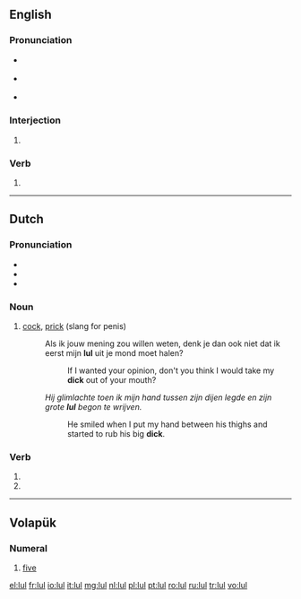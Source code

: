 ==English==

===Pronunciation===
* {{a|UK}} {{IPA|/lʌl/|/lɔːl/}}
* {{a|US}} {{IPA|/lʌl/|/lɔl/|/loʊl/|lang=mul}}
* {{rhymes|ʌl}}

===Interjection===
{{en-interj}}

# {{alternative form of|lol}}

===Verb===
{{head|en|verb}}

# {{alternative form of|lol}}

----

==Dutch==

===Pronunciation===
* {{rhymes|ʏl|lang=nl}}
* {{IPA|[lʏl]|lang=nl}}
* {{audio|Nl-lul.ogg|Audio}}

===Noun===
{{nl-noun|m|lullen|lulletje}}

# {{context|vulgar|lang=nl}} [[cock]], [[prick]] (slang for penis)
#: Als ik jouw mening zou willen weten, denk je dan ook niet dat ik eerst mijn '''lul''' uit je mond moet halen?
#:: If I wanted your opinion, don't you think I would take my '''dick''' out of your mouth?
#: ''Hij glimlachte toen ik mijn hand tussen zijn dijen legde en zijn grote '''lul''' begon te wrijven.''
#:: He smiled when I put my hand between his thighs and started to rub his big '''dick'''.

===Verb===
{{nl-verb-form}}

# {{nl-verb form of|p=1|n=sg|t=pres|m=ind|lullen}}
# {{nl-verb form of|m=imp|lullen}}

----

==Volapük==
{{cardinalbox|vo|4|5|6|fol|mäl}}

===Numeral===
{{head|vo|numeral}}

# {{context|cardinal|lang=vo}} [[five]]

[[el:lul]]
[[fr:lul]]
[[io:lul]]
[[it:lul]]
[[mg:lul]]
[[nl:lul]]
[[pl:lul]]
[[pt:lul]]
[[ro:lul]]
[[ru:lul]]
[[tr:lul]]
[[vo:lul]]